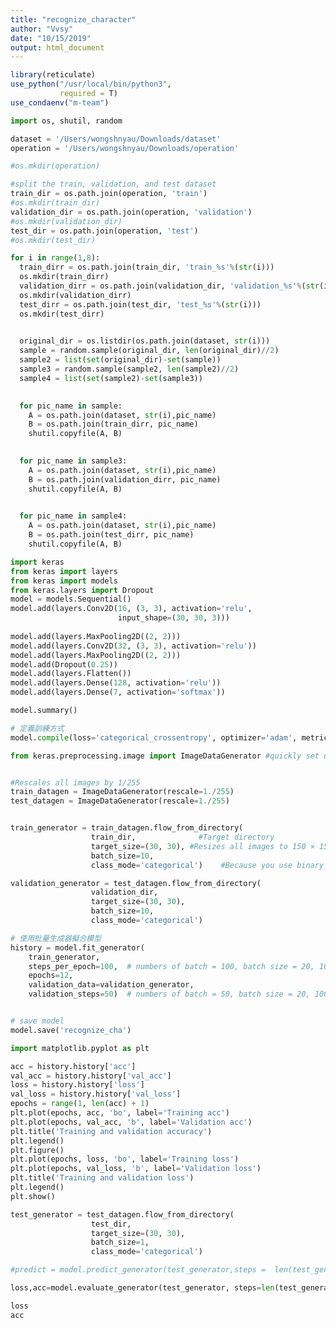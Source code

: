 ```yaml
---
title: "recognize_character"
author: "Vvsy"
date: "10/15/2019"
output: html_document
---
```


```r
library(reticulate)
use_python("/usr/local/bin/python3",
           required = T)
use_condaenv("m-team")
```

```python
import os, shutil, random
```

```python
dataset = '/Users/wongshnyau/Downloads/dataset'
operation = '/Users/wongshnyau/Downloads/operation'

#os.mkdir(operation)
```

```python
#split the train, validation, and test dataset
train_dir = os.path.join(operation, 'train')
#os.mkdir(train_dir)
validation_dir = os.path.join(operation, 'validation')
#os.mkdir(validation_dir)
test_dir = os.path.join(operation, 'test')
#os.mkdir(test_dir)
```



```python
for i in range(1,8):
  train_dirr = os.path.join(train_dir, 'train_%s'%(str(i)))
  os.mkdir(train_dirr)
  validation_dirr = os.path.join(validation_dir, 'validation_%s'%(str(i)))
  os.mkdir(validation_dirr)
  test_dirr = os.path.join(test_dir, 'test_%s'%(str(i)))
  os.mkdir(test_dirr)

  
  original_dir = os.listdir(os.path.join(dataset, str(i)))
  sample = random.sample(original_dir, len(original_dir)//2)
  sample2 = list(set(original_dir)-set(sample))
  sample3 = random.sample(sample2, len(sample2)//2)
  sample4 = list(set(sample2)-set(sample3))

  
  for pic_name in sample:
    A = os.path.join(dataset, str(i),pic_name)
    B = os.path.join(train_dirr, pic_name)
    shutil.copyfile(A, B)

  
  for pic_name in sample3:
    A = os.path.join(dataset, str(i),pic_name)
    B = os.path.join(validation_dirr, pic_name)
    shutil.copyfile(A, B)

  
  for pic_name in sample4:
    A = os.path.join(dataset, str(i),pic_name)
    B = os.path.join(test_dirr, pic_name)
    shutil.copyfile(A, B)

```

```python

import keras
from keras import layers
from keras import models
from keras.layers import Dropout
model = models.Sequential()
model.add(layers.Conv2D(16, (3, 3), activation='relu',
                        input_shape=(30, 30, 3)))
                        
model.add(layers.MaxPooling2D((2, 2)))
model.add(layers.Conv2D(32, (3, 3), activation='relu'))
model.add(layers.MaxPooling2D((2, 2)))
model.add(Dropout(0.25)) 
model.add(layers.Flatten())
model.add(layers.Dense(128, activation='relu'))
model.add(layers.Dense(7, activation='softmax'))
```

```python
model.summary() 
```



```python
# 定義訓練方式  
model.compile(loss='categorical_crossentropy', optimizer='adam', metrics=['accuracy'])  
```

```python
from keras.preprocessing.image import ImageDataGenerator #quickly set up Python generators that can automatically turn image files on disk into batches of preprocessed tensors.


#Rescales all images by 1/255
train_datagen = ImageDataGenerator(rescale=1./255)
test_datagen = ImageDataGenerator(rescale=1./255)


train_generator = train_datagen.flow_from_directory(
                  train_dir,              #Target directory
                  target_size=(30, 30), #Resizes all images to 150 × 150
                  batch_size=10,
                  class_mode='categorical')    #Because you use binary_crossentropy loss, you need binary labels

validation_generator = test_datagen.flow_from_directory(
                  validation_dir,
                  target_size=(30, 30),
                  batch_size=10,
                  class_mode='categorical')

```

```python
# 使用批量生成器擬合模型
history = model.fit_generator(
    train_generator,
    steps_per_epoch=100,  # numbers of batch = 100, batch size = 20, 100*20 = 2000 = train size
    epochs=12,
    validation_data=validation_generator,
    validation_steps=50)  # numbers of batch = 50, batch size = 20, 100*20 = 1000 = validation size


# save model
model.save('recognize_cha')
```




```python
import matplotlib.pyplot as plt

acc = history.history['acc']
val_acc = history.history['val_acc']
loss = history.history['loss']
val_loss = history.history['val_loss']
epochs = range(1, len(acc) + 1)
plt.plot(epochs, acc, 'bo', label='Training acc')
plt.plot(epochs, val_acc, 'b', label='Validation acc')
plt.title('Training and validation accuracy')
plt.legend()
plt.figure()
plt.plot(epochs, loss, 'bo', label='Training loss')
plt.plot(epochs, val_loss, 'b', label='Validation loss')
plt.title('Training and validation loss')
plt.legend()
plt.show()
```


```python
test_generator = test_datagen.flow_from_directory(
                  test_dir,
                  target_size=(30, 30),
                  batch_size=1,
                  class_mode='categorical')

#predict = model.predict_generator(test_generator,steps =  len(test_generator.filenames))


```



```python
loss,acc=model.evaluate_generator(test_generator, steps=len(test_generator.filenames))
```

```python
loss
acc
```

